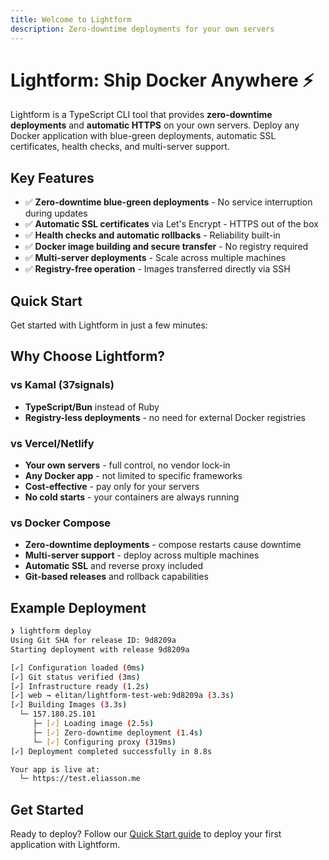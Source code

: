 ```yaml
---
title: Welcome to Lightform
description: Zero-downtime deployments for your own servers
---
```


# Lightform: Ship Docker Anywhere ⚡

Lightform is a TypeScript CLI tool that provides **zero-downtime deployments** and **automatic HTTPS** on your own servers. Deploy any Docker application with blue-green deployments, automatic SSL certificates, health checks, and multi-server support.

## Key Features

- ✅ **Zero-downtime blue-green deployments** - No service interruption during updates
- ✅ **Automatic SSL certificates** via Let's Encrypt - HTTPS out of the box
- ✅ **Health checks and automatic rollbacks** - Reliability built-in
- ✅ **Docker image building and secure transfer** - No registry required
- ✅ **Multi-server deployments** - Scale across multiple machines
- ✅ **Registry-free operation** - Images transferred directly via SSH

## Quick Start

Get started with Lightform in just a few minutes:

<Cards>
  <Card title='Installation' href='/installation' />
  <Card title='Your First Deployment' href='/quick-start' />
  <Card title='Configuration Reference' href='/configuration' />
  <Card title='Examples' href='/examples' />
</Cards>

## Why Choose Lightform?

### vs Kamal (37signals)

- **TypeScript/Bun** instead of Ruby
- **Registry-less deployments** - no need for external Docker registries

### vs Vercel/Netlify

- **Your own servers** - full control, no vendor lock-in
- **Any Docker app** - not limited to specific frameworks
- **Cost-effective** - pay only for your servers
- **No cold starts** - your containers are always running

### vs Docker Compose

- **Zero-downtime deployments** - compose restarts cause downtime
- **Multi-server support** - deploy across multiple machines
- **Automatic SSL** and reverse proxy included
- **Git-based releases** and rollback capabilities

## Example Deployment

```bash
❯ lightform deploy
Using Git SHA for release ID: 9d8209a
Starting deployment with release 9d8209a

[✓] Configuration loaded (0ms)
[✓] Git status verified (3ms)
[✓] Infrastructure ready (1.2s)
[✓] web → elitan/lightform-test-web:9d8209a (3.3s)
[✓] Building Images (3.3s)
  └─ 157.180.25.101
     ├─ [✓] Loading image (2.5s)
     ├─ [✓] Zero-downtime deployment (1.4s)
     └─ [✓] Configuring proxy (319ms)
[✓] Deployment completed successfully in 8.8s

Your app is live at:
  └─ https://test.eliasson.me
```

## Get Started

Ready to deploy? Follow our [Quick Start guide](/docs/quick-start) to deploy your first application with Lightform.
